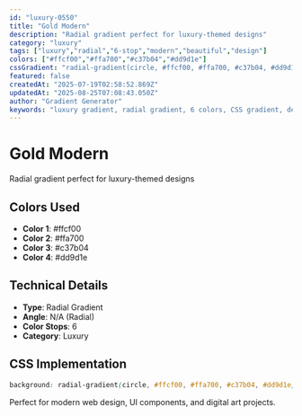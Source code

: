 ```yaml
---
id: "luxury-0550"
title: "Gold Modern"
description: "Radial gradient perfect for luxury-themed designs"
category: "luxury"
tags: ["luxury","radial","6-stop","modern","beautiful","design"]
colors: ["#ffcf00","#ffa700","#c37b04","#dd9d1e"]
cssGradient: "radial-gradient(circle, #ffcf00, #ffa700, #c37b04, #dd9d1e)"
featured: false
createdAt: "2025-07-19T02:58:52.869Z"
updatedAt: "2025-08-25T07:08:43.050Z"
author: "Gradient Generator"
keywords: "luxury gradient, radial gradient, 6 colors, CSS gradient, design, #ffcf00, #ffa700, #c37b04, #dd9d1e"
---
```


# Gold Modern

Radial gradient perfect for luxury-themed designs

## Colors Used
- **Color 1**: #ffcf00
- **Color 2**: #ffa700
- **Color 3**: #c37b04
- **Color 4**: #dd9d1e

## Technical Details
- **Type**: Radial Gradient
- **Angle**: N/A (Radial)
- **Color Stops**: 6
- **Category**: Luxury

## CSS Implementation
```css
background: radial-gradient(circle, #ffcf00, #ffa700, #c37b04, #dd9d1e);
```

Perfect for modern web design, UI components, and digital art projects.
